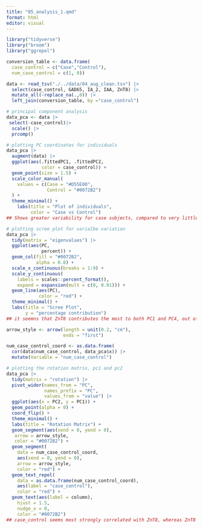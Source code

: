 ```yaml
---
title: "05_analysis_1.qmd"
format: html
editor: visual
---
```


```r
library("tidyverse")
library("broom")
library("ggrepel")
```

```r
conversion_table <- data.frame(
  case_control = c("Case","Control"),
  num_case_control = c(1, 0))

data <- read_tsv("./../data/04_aug_clean.tsv") |>
  select(case_control, GAD65, IA_2, IAA, ZnT8) |>
  mutate_all(~replace_na(.,0)) |>
  left_join(conversion_table, by ="case_control") 

# principal component analysis
data_pca <- data |>
 select(-case_control)|>
  scale() |>
  prcomp()

# plotting PC coordinates for individuals
data_pca |>
  augment(data) |>
  ggplot(aes(.fittedPC1, .fittedPC2, 
             color = case_control)) + 
  geom_point(size = 1.5) +
  scale_color_manual(
    values = c(Case = "#D55E00", 
               Control = "#0072B2")
  ) +
  theme_minimal() +
    labs(title = "Plot of individuals",
         color = "Case vs Control")
## Shows greater variability for case subjects, compared to very little variation for control subjects

# plotting scree plot for varialbe variation
data_pca |>
  tidy(matrix = "eigenvalues") |>
  ggplot(aes(PC, 
             percent)) +
  geom_col(fill = "#0072B2", 
           alpha = 0.8) + 
  scale_x_continuous(breaks = 1:9) +
  scale_y_continuous(
    labels = scales::percent_format(),
    expand = expansion(mult = c(0, 0.01))) +
  geom_line(aes(PC),
            color = "red") +
  theme_minimal() +
  labs(title = "Scree Plot",
       y = "percentage contribution")
## it seemns that ZnT8 contributes the most to both PC1 and PC4, out of all four variables. This might indicate a correlation between this variable and the other variables.

arrow_style <- arrow(length = unit(0.2, "cm"), 
                     ends = "first")

num_case_control_coord <- as.data.frame(
  cor(data$num_case_control, data_pca$x)) |>
  mutate(Variable = "num_case_control")

# plotting the rotation matrix, pc1 and pc2
data_pca |>
  tidy(matrix = "rotation") |>
  pivot_wider(names_from = "PC", 
              names_prefix = "PC", 
              values_from = "value") |>
  ggplot(aes(x = PC2, y = PC1)) +
  geom_point(alpha = 0) + 
  coord_flip() +
  theme_minimal() +
  labs(title = "Rotation Matrix") +
  geom_segment(aes(xend = 0, yend = 0), 
   arrow = arrow_style, 
   color = "#0072B2") +
  geom_segment(
    data = num_case_control_coord,
    aes(xend = 0, yend = 0),
    arrow = arrow_style,
    color = "red") +
  geom_text_repel(
    data = as.data.frame(num_case_control_coord),
    aes(label = "case_control"),
    color = "red") +
  geom_text(aes(label = column), 
    hjust = 1.5, 
    nudge_x = 0, 
    color = "#0072B2") 
## case_control seems most strongly correlated with ZnT8, whereas ZnT8 and IA_2 seem most strongly correlated with each other, while IAA and GAD65 seem most correlated with each other. Ie. these are most likely to affect the results of the other.
```
